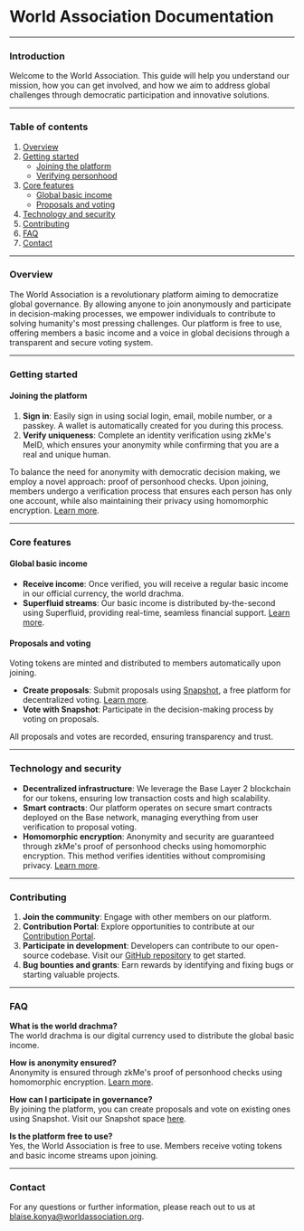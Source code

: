 # World Association Documentation

---

### Introduction

Welcome to the World Association. This guide will help you understand our mission, how you can get involved, and how we aim to address global challenges through democratic participation and innovative solutions.

---

### Table of contents

1. [Overview](#overview)
2. [Getting started](#getting-started)
   - [Joining the platform](#joining-the-platform)
   - [Verifying personhood](#verifying-personhood)
3. [Core features](#core-features)
   - [Global basic income](#global-basic-income)
   - [Proposals and voting](#proposals-and-voting)
4. [Technology and security](#technology-and-security)
5. [Contributing](#contributing)
6. [FAQ](#faq)
7. [Contact](#contact)

---

### Overview

The World Association is a revolutionary platform aiming to democratize global governance. By allowing anyone to join anonymously and participate in decision-making processes, we empower individuals to contribute to solving humanity's most pressing challenges. Our platform is free to use, offering members a basic income and a voice in global decisions through a transparent and secure voting system.

---

### Getting started

#### Joining the platform

1. **Sign in**: Easily sign in using social login, email, mobile number, or a passkey. A wallet is automatically created for you during this process.
2. **Verify uniqueness**: Complete an identity verification using zkMe's MeID, which ensures your anonymity while confirming that you are a real and unique human.

To balance the need for anonymity with democratic decision making, we employ a novel approach: proof of personhood checks. Upon joining, members undergo a verification process that ensures each person has only one account, while also maintaining their privacy using homomorphic encryption. [Learn more](https://zk.me/did-solution).

---

### Core features

#### Global basic income

- **Receive income**: Once verified, you will receive a regular basic income in our official currency, the world drachma.
- **Superfluid streams**: Our basic income is distributed by-the-second using Superfluid, providing real-time, seamless financial support. [Learn more](https://www.superfluid.finance).

#### Proposals and voting

Voting tokens are minted and distributed to members automatically upon joining.

- **Create proposals**: Submit proposals using [Snapshot](https://snapshot.org/#/worldassociation.eth), a free platform for decentralized voting. [Learn more](https://docs.snapshot.org/introduction).
- **Vote with Snapshot**: Participate in the decision-making process by voting on proposals.

All proposals and votes are recorded, ensuring transparency and trust.

---

### Technology and security

- **Decentralized infrastructure**: We leverage the Base Layer 2 blockchain for our tokens, ensuring low transaction costs and high scalability.
- **Smart contracts**: Our platform operates on secure smart contracts deployed on the Base network, managing everything from user verification to proposal voting.
- **Homomorphic encryption**: Anonymity and security are guaranteed through zkMe's proof of personhood checks using homomorphic encryption. This method verifies identities without compromising privacy. [Learn more](https://zk.me/did-solution).

---

### Contributing

1. **Join the community**: Engage with other members on our platform.
2. **Contribution Portal**: Explore opportunities to contribute at our [Contribution Portal](https://contribute.worldassociation.org/).
3. **Participate in development**: Developers can contribute to our open-source codebase. Visit our [GitHub repository](https://github.com/worldassociation/world-association) to get started.
4. **Bug bounties and grants**: Earn rewards by identifying and fixing bugs or starting valuable projects.

---

### FAQ

**What is the world drachma?**  
The world drachma is our digital currency used to distribute the global basic income.

**How is anonymity ensured?**  
Anonymity is ensured through zkMe's proof of personhood checks using homomorphic encryption. [Learn more](https://zk.me/did-solution).

**How can I participate in governance?**  
By joining the platform, you can create proposals and vote on existing ones using Snapshot. Visit our Snapshot space [here](https://snapshot.org/#/worldassociation.eth).

**Is the platform free to use?**  
Yes, the World Association is free to use. Members receive voting tokens and basic income streams upon joining.

---

### Contact

For any questions or further information, please reach out to us at [blaise.konya@worldassociation.org](mailto:blaise.konya@worldassociation.org).

